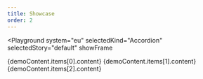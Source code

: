 ```yaml
---
title: Showcase
order: 2
---
```




<Playground
  system="eu"
  selectedKind="Accordion"
  selectedStory="default"
  showFrame
>
  <Accordion>
    <AccordionItem
      toggle={demoContent.items[0].toggle}
      id={demoContent.items[0].id}
    >
      {demoContent.items[0].content}
    </AccordionItem>
    <AccordionItem
      toggle={demoContent.items[1].toggle}
      id={demoContent.items[1].id}
    >
      {demoContent.items[1].content}
    </AccordionItem>
    <AccordionItem
      toggle={demoContent.items[2].toggle}
      id={demoContent.items[2].id}
    >
      {demoContent.items[2].content}
    </AccordionItem>
  </Accordion>
</Playground>
